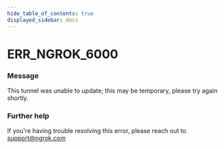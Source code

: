 ```yaml
---
hide_table_of_contents: true
displayed_sidebar: docs
---
```



# ERR_NGROK_6000

### Message
This tunnel was unable to update; this may be temporary, please try again shortly.

<ErrorDetails error='err_ngrok_6000' />


### Further help
If you're having trouble resolving this error, please reach out to [support@ngrok.com](mailto:support@ngrok.com?subject=Help%20with%20ERR_NGROK_6000)

